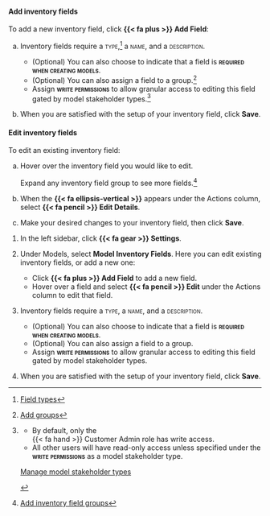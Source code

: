 :::: {.content-visible unless-format="revealjs"}

::: {.panel-tabset}

#### Add inventory fields

To add a new inventory field, click **{{< fa plus >}} Add Field**:

a. Inventory fields require a [type]{.smallcaps},^[[Field types](#field-types)] a [name]{.smallcaps}, and a [description]{.smallcaps}.

    - (Optional) You can also choose to indicate that a field is **[required when creating models]{.smallcaps}**.
    - (Optional) You can also assign a field to a group.[^field-groups]
    - Assign **[write permissions]{.smallcaps}** to allow granular access to editing this field gated by model stakeholder types.[^edit-fields]

a. When you are satisfied with the setup of your inventory field, click **Save**.

#### Edit inventory fields

To edit an existing inventory field:

a. Hover over the inventory field you would like to edit.

    Expand any inventory field group to see more fields.^[[Add inventory field groups](/guide/model-inventory/manage-model-inventory-fields.qmd#add-inventory-field-groups)]

a. When the **{{< fa ellipsis-vertical >}}** appears under the Actions column, select **{{< fa pencil >}} Edit Details**.

a. Make your desired changes to your inventory field, then click **Save**.

:::


<!-- ADDITIONAL FOOTNOTES -->

[^field-groups]: [Add groups](#field-groups)

[^edit-fields]:

    ::: {.callout title="Leave this field blank to leave permissions as default."}
    - By default, only the <br>[{{< fa hand >}} Customer Admin]{.bubble} role has write access.
    - All other users will have read-only access unless specified under the **[write permissions]{.smallcaps}** as a model stakeholder type.

    ::: {.tc}
    [Manage model stakeholder types](/guide/configuration/manage-model-stakeholder-types.qmd)

    :::
    
    :::

::::

:::: {.content-hidden unless-format="revealjs"}
1. In the left sidebar, click **{{< fa gear >}} Settings**. 

1. Under Models, select **Model Inventory Fields**. Here you can edit existing inventory fields, or add a new one:

    - Click **{{< fa plus >}} Add Field** to add a new field.
    - Hover over a field and select **{{< fa pencil >}} Edit** under the Actions column to edit that field.

1. Inventory fields require a [type]{.smallcaps}, a [name]{.smallcaps}, and a [description]{.smallcaps}.

    - (Optional) You can also choose to indicate that a field is **[required when creating models]{.smallcaps}**.
    - (Optional) You can also assign a field to a group.
    - Assign **[write permissions]{.smallcaps}** to allow granular access to editing this field gated by model stakeholder types.

1. When you are satisfied with the setup of your inventory field, click **Save**.

::::


